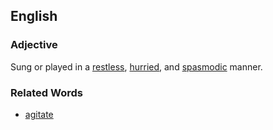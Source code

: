 ==English==
===Adjective===
Sung or played in a [[restless]], [[hurried]], and [[spasmodic]] manner.

===Related Words===
*[[agitate]]